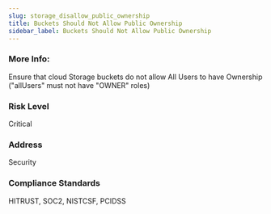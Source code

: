 ```yaml
---
slug: storage_disallow_public_ownership
title: Buckets Should Not Allow Public Ownership
sidebar_label: Buckets Should Not Allow Public Ownership
---
```


### More Info:

Ensure that cloud Storage buckets do not allow All Users to have Ownership ("allUsers" must not have "OWNER" roles)

### Risk Level

Critical

### Address

Security

### Compliance Standards

HITRUST, SOC2, NISTCSF, PCIDSS

